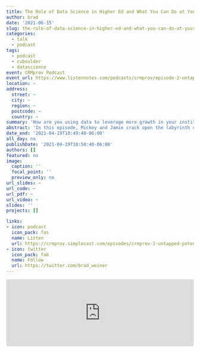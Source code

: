 ```yaml
---
title: The Role of Data Science in Higher Ed and What You Can Do at Your Institution
author: brad
date: '2021-06-15'
slug: the-role-of-data-science-in-higher-ed-and-what-you-can-do-at-your-institution
categories:
  - talk
  - podcast
tags:
  - podcast
  - cuboulder
  - datascience
event: CRMprov Podcast
event_url: https://www.listennotes.com/podcasts/crmprov/episode-2-untapped-potential-rudVR61qKht
location: ~
address:
  street: ~
  city: ~
  region: ~
  postcode: ~
  country: ~
summary: 'How are you using data to leverage more growth in your institution…and how can you do it better?' 
abstract: 'In this episode, Mickey and Jamie crack open the labyrinth of all things data in the education space. They share insights into how institutions can dive into the treasure troves of data available to them. Their guide for this chat is Brad Weiner, Director of Data Science at the University of Colorado at Boulder.'
date_end: '2021-04-19T10:49:40-06:00'
all_day: no
publishDate: '2021-04-19T10:50:40-06:00'
authors: []
featured: no
image: 
  caption: ''
  focal_point: ''
  preview_only: no
url_slides: ~
url_code: ~
url_pdf: ~
url_video: ~
slides: ''
projects: []

links:
- icon: podcast
  icon_pack: fas
  name: Listen
  url: https://crmprov.simplecast.com/episodes/crmprov-2-untapped-potential-the-role-of-data-science-in-higher-ed-and-what-you-can-do-at-your-institution-u30g4kHJ
- icon: twitter
  icon_pack: fab
  name: Follow
  url: https://twitter.com/brad_weiner
---
```


<iframe src="https://www.listennotes.com/podcasts/crmprov/episode-2-untapped-potential-rudVR61qKht/embed/" height="180px" width="100%" style="width: 1px; min-width: 100%;" frameborder="0" scrolling="no" loading="lazy"></iframe>